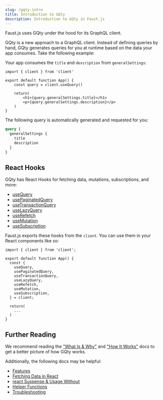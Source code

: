 ```yaml
---
slug: /gqty-intro
title: Introduction to GQty
description: Introduction to GQty in Faust.js
---
```


Faust.js uses GQty under the hood for its GraphQL client.

GQty is a new approach to a GraphQL client. Instead of defining queries by hand, GQty generates queries for you at runtime based on the data your app consumes. Take the following example:

Your app consumes the `title` and `description` from `generalSettings`:

```tsx title="Your App"
import { client } from 'client'

export default function App() {
    const query = client.useQuery()

    return(
        <h1>{query.generalSettings.title}</h1>
        <p>{query.generalSettings.description}</p>
    )
}
```

The following query is automatically generated and requested for you:

```graphql
query {
  generalSettings {
    title
    description
  }
}
```

## React Hooks

GQty has React Hooks for fetching data, mutations, subscriptions, and more:

- [useQuery](https://gqty.dev/docs/react/fetching-data#usequery)
- [usePaginatedQuery](https://gqty.dev/docs/react/fetching-data#usepaginatedquery)
- [useTransactionQuery](https://gqty.dev/docs/react/fetching-data#usetransactionquery)
- [useLazyQuery](https://gqty.dev/docs/react/fetching-data#uselazyquery)
- [useRefetch](https://gqty.dev/docs/react/fetching-data#userefetch)
- [useMutation](https://gqty.dev/docs/react/mutations#usemutation)
- [useSubscription](https://gqty.dev/docs/react/subscriptions#usesubscription)

Faust.js exports these hooks from the `client`. You can use them in your React components like so:

```tsx
import { client } from 'client';

export default function App() {
  const {
    useQuery,
    usePaginatedQuery,
    useTransactionQuery,
    useLazyQuery,
    useRefetch,
    useMutation,
    useSubscription,
  } = client;

  return(
    ...
  )
}
```

## Further Reading

We recommend reading the ["What Is & Why"](https://gqty.dev/docs/intro) and ["How It Works"](https://gqty.dev/docs/intro/how-it-works) docs to get a better picture of how GQty works.

Additionally, the following docs may be helpful:

- [Features](https://gqty.dev/docs/intro/features)
- [Fetching Data in React](https://gqty.dev/docs/react/fetching-data)
- [react Suspense & Usage Without](https://gqty.dev/docs/react/suspense)
- [Helper Functions](https://gqty.dev/docs/client/helper-functions)
- [Troubleshooting](https://gqty.dev/docs/react/troubleshooting)
